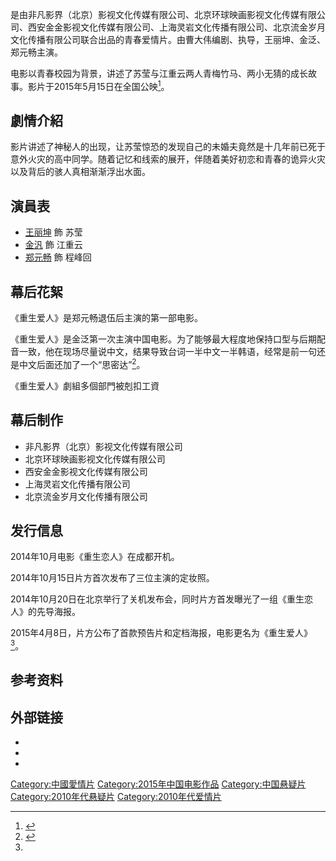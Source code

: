 {{refimprove|time=2015-04-09T07:42:52+00:00}}
{{Infobox Film
| name          = 重生爱人
| original_name = ''The Beloved''
| image         =
| caption       = 电影海报
| director      = 曹大伟
| writer        = 曹大伟
| producer_2    = 李颖
| starring      = [[王丽坤|王丽坤]]、[[金汎|金汎]]、[[郑元畅|郑元畅]]
| studio        = 环球映画影视文化传媒有限公司
| country       = {{中國大陸電影產地}}
| language      = [[普通话|普通话]]
| released      = {{Film date|2015|5|15|中国大陆}}


}}

{{Engname|《重生爱人》|''The Beloved''}}是由非凡影界（北京）影视文化传媒有限公司、北京环球映画影视文化传媒有限公司、西安金金影视文化传媒有限公司、上海灵岩文化传播有限公司、北京流金岁月文化传播有限公司联合出品的青春爱情片。由曹大伟编剧、执导，王丽坤、金泛、郑元畅主演。

电影以青春校园为背景，讲述了苏莹与江重云两人青梅竹马、两小无猜的成长故事。影片于2015年5月15日在全国公映<ref name="#1">{{cite news | title=《重生爱人》定档5.15 王丽坤牵手金汎郑元畅 | url=http://ent.qq.com/a/20150408/013784.htm#p=1 | newspaper=腾讯娱乐 | date=2015-04-08 | accessdate=2015-04-09 | archive-date=2017-03-29 | archive-url=https://web.archive.org/web/20170329062747/http://ent.qq.com/a/20150408/013784.htm#p=1 | dead-url=no }}</ref>。

==劇情介紹==
影片讲述了神秘人的出现，让苏莹惊恐的发现自己的未婚夫竟然是十几年前已死于意外火灾的高中同学。随着记忆和线索的展开，伴随着美好初恋和青春的诡异火灾以及背后的骇人真相渐渐浮出水面。

==演員表==
* [[王丽坤|王丽坤]] 飾 苏莹
* [[金汎|金汎]] 飾 江重云
* [[郑元畅|郑元畅]] 飾 程峰回

==幕后花絮==
《重生爱人》是郑元畅退伍后主演的第一部电影。

《重生爱人》是金泛第一次主演中国电影。为了能够最大程度地保持口型与后期配音一致，他在现场尽量说中文，结果导致台词一半中文一半韩语，经常是前一句还是中文后面还加了一个“思密达”<ref>{{cite news| title=《花样男子》金汎出演《重生恋人》| url=http://www.ah.xinhuanet.com/2014-10/27/c_1112986882.htm| newspaper=新华网| date=2014-10-27| deadurl=yes| archiveurl=https://web.archive.org/web/20150414092530/http://www.ah.xinhuanet.com/2014-10/27/c_1112986882.htm| archivedate=2015-04-14}}</ref>。

《重生爱人》劇組多個部門被剋扣工資

==幕后制作==
* 非凡影界（北京）影视文化传媒有限公司
* 北京环球映画影视文化传媒有限公司
* 西安金金影视文化传媒有限公司　
* 上海灵岩文化传播有限公司　
* 北京流金岁月文化传播有限公司

==发行信息==
2014年10月电影《重生恋人》在成都开机。

2014年10月15日片方首次发布了三位主演的定妆照。

2014年10月20日在北京举行了关机发布会，同时片方首发曝光了一组《重生恋人》的先导海报。

2015年4月8日，片方公布了首款预告片和定档海报，电影更名为《重生爱人》<ref name="#1"/>。

== 参考资料 ==
{{reflist|2}}

== 外部链接 ==
*{{Sinaweibo|5296900835|重生爱人 }}
* {{douban}}
*{{imdb title|4838340}}

[[Category:中國愛情片|Category:中國愛情片]]
[[Category:2015年中国电影作品|Category:2015年中国电影作品]]
[[Category:中国悬疑片|Category:中国悬疑片]]
[[Category:2010年代悬疑片|Category:2010年代悬疑片]]
[[Category:2010年代爱情片|Category:2010年代爱情片]]